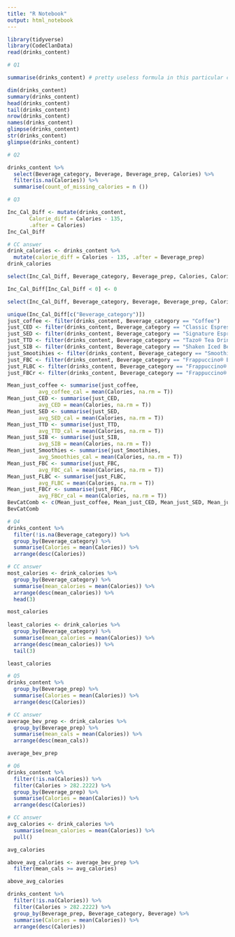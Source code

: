 ```yaml
---
title: "R Notebook"
output: html_notebook
---
```


```r
library(tidyverse)
library(CodeClanData)
read(drinks_content)
```

```r
# Q1

summarise(drinks_content) # pretty useless formula in this particular case

dim(drinks_content)
summary(drinks_content)
head(drinks_content)
tail(drinks_content)
nrow(drinks_content)
names(drinks_content)
glimpse(drinks_content)
str(drinks_content)
glimpse(drinks_content)
```
```r
# Q2

drinks_content %>% 
  select(Beverage_category, Beverage, Beverage_prep, Calories) %>% 
  filter(is.na(Calories)) %>% 
  summarise(count_of_missing_calories = n ())
```


```r
# Q3

Inc_Cal_Diff <- mutate(drinks_content, 
       Calorie_diff = Calories - 135,
       .after = Calories)
Inc_Cal_Diff

# CC answer
drink_calories <- drinks_content %>% 
  mutate(calorie_diff = Calories - 135, .after = Beverage_prep)
drink_calories
```

```r
select(Inc_Cal_Diff, Beverage_category, Beverage_prep, Calories, Calorie_diff)
```


```r
Inc_Cal_Diff[Inc_Cal_Diff < 0] <- 0
```

```r
select(Inc_Cal_Diff, Beverage_category, Beverage, Beverage_prep, Calories, Calorie_diff)
```

```r
unique(Inc_Cal_Diff[c("Beverage_category")])
just_coffee <- filter(drinks_content, Beverage_category == "Coffee")
just_CED <- filter(drinks_content, Beverage_category == "Classic Espresso Drinks")
just_SED <- filter(drinks_content, Beverage_category == "Signature Espresso Drinks")
just_TTD <- filter(drinks_content, Beverage_category == "Tazo® Tea Drinks")
just_SIB <- filter(drinks_content, Beverage_category == "Shaken Iced Beverages")
just_Smootihies <- filter(drinks_content, Beverage_category == "Smoothies")
just_FBC <- filter(drinks_content, Beverage_category == "Frappuccino® Blended Coffee")
just_FLBC <- filter(drinks_content, Beverage_category == "Frappuccino® Light Blended Coffee")
just_FBCr <- filter(drinks_content, Beverage_category == "Frappuccino® Blended Crème")

Mean_just_coffee <- summarise(just_coffee,
          avg_coffee_cal = mean(Calories, na.rm = T))
Mean_just_CED <- summarise(just_CED,
          avg_CED = mean(Calories, na.rm = T))
Mean_just_SED <- summarise(just_SED,
          avg_SED_cal = mean(Calories, na.rm = T))
Mean_just_TTD <- summarise(just_TTD,
          avg_TTD_cal = mean(Calories, na.rm = T))
Mean_just_SIB <- summarise(just_SIB,
          avg_SIB = mean(Calories, na.rm = T))
Mean_just_Smoothies <- summarise(just_Smootihies,
          avg_Smoothies_cal = mean(Calories, na.rm = T))
Mean_just_FBC <- summarise(just_FBC,
          avg_FBC_cal = mean(Calories, na.rm = T))
Mean_just_FLBC <- summarise(just_FLBC,
          avg_FLBC = mean(Calories, na.rm = T))
Mean_just_FBCr <- summarise(just_FBCr,
          avg_FBCr_cal = mean(Calories, na.rm = T))
BevCatComb <- c(Mean_just_coffee, Mean_just_CED, Mean_just_SED, Mean_just_TTD, Mean_just_SIB, Mean_just_Smoothies, Mean_just_FBC, Mean_just_FLBC, Mean_just_FBCr)
BevCatComb
```

```r
# Q4
drinks_content %>% 
  filter(!is.na(Beverage_category)) %>% 
  group_by(Beverage_category) %>% 
  summarise(Calories = mean(Calories)) %>% 
  arrange(desc(Calories))

# CC answer
most_calories <- drink_calories %>% 
  group_by(Beverage_category) %>%
  summarise(mean_calories = mean(Calories)) %>% 
  arrange(desc(mean_calories)) %>% 
  head(3)

most_calories
  
least_calories <- drink_calories %>% 
  group_by(Beverage_category) %>% 
  summarise(mean_calories = mean(Calories)) %>% 
  arrange(desc(mean_calories)) %>% 
  tail(3)

least_calories
```

```r
# Q5
drinks_content %>% 
  group_by(Beverage_prep) %>% 
  summarise(Calories = mean(Calories)) %>% 
  arrange(desc(Calories))

# CC answer
average_bev_prep <- drink_calories %>% 
  group_by(Beverage_prep) %>% 
  summarise(mean_cals = mean(Calories)) %>% 
  arrange(desc(mean_cals))

average_bev_prep
```

```r
# Q6
drinks_content %>% 
  filter(!is.na(Calories)) %>%
  filter(Calories > 282.2222) %>% 
  group_by(Beverage_prep) %>% 
  summarise(Calories = mean(Calories)) %>% 
  arrange(desc(Calories))

# CC answer
avg_calories <- drink_calories %>% 
  summarise(mean_calories = mean(Calories)) %>% 
  pull()

avg_calories

above_avg_calories <- average_bev_prep %>% 
  filter(mean_cals >= avg_calories)

above_avg_calories
```

```r
drinks_content %>% 
  filter(!is.na(Calories)) %>%
  filter(Calories > 282.2222) %>% 
  group_by(Beverage_prep, Beverage_category, Beverage) %>% 
  summarise(Calories = mean(Calories)) %>% 
  arrange(desc(Calories))
```

